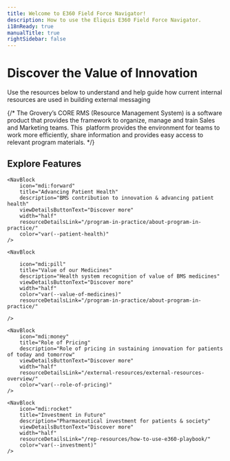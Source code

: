 ```yaml
---
title: Welcome to E360 Field Force Navigator!
description: How to use the Eliquis E360 Field Force Navigator.
i18nReady: true
manualTitle: true
rightSidebar: false
---
```


# Discover the Value of Innovation
		
Use the resources below to understand and help guide how current internal resources are used in building external messaging

{/* The Grovery’s CORE RMS (Resource Management System) is a software product that provides the framework to organize, manage and train Sales and Marketing teams. This <InlineGlossary text="Progressive Web App" />&nbsp;platform provides the environment for teams to work more efficiently, share information and provides easy access to relevant program materials.
 */}
## Explore Features

<div class="nav-block-container">
  
	<NavBlock
	 	icon="mdi:forward"
		title="Advancing Patient Health" 
		description="BMS contribution to innovation & advancing patient health" 
		viewDetailsButtonText="Discover more" 
		width="half" 
		resourceDetailsLink="/program-in-practice/about-program-in-practice/" 
		color="var(--patient-health)" 
	/>
	
	<NavBlock
	 	
		icon="mdi:pill"
		title="Value of our Medicines" 
		description="Health system recognition of value of BMS medicines" 
		viewDetailsButtonText="Discover more" 
		width="half" 
		color="var(--value-of-medicines)" 
		resourceDetailsLink="/program-in-practice/about-program-in-practice/" 

	/>

	<NavBlock
		icon="mdi:money"
		title="Role of Pricing" 
		description="Role of pricing in sustaining innovation for patients of today and tomorrow" 
		viewDetailsButtonText="Discover more" 
		width="half" 
		resourceDetailsLink="/external-resources/external-resources-overview/" 
		color="var(--role-of-pricing)" 
	/>

	<NavBlock
		icon="mdi:rocket"
		title="Investment in Future" 
		description="Pharmaceutical investment for patients & society" 
		viewDetailsButtonText="Discover more" 
		width="half" 
		resourceDetailsLink="/rep-resources/how-to-use-e360-playbook/" 
		color="var(--investment)" 
	/>
	

</div>

